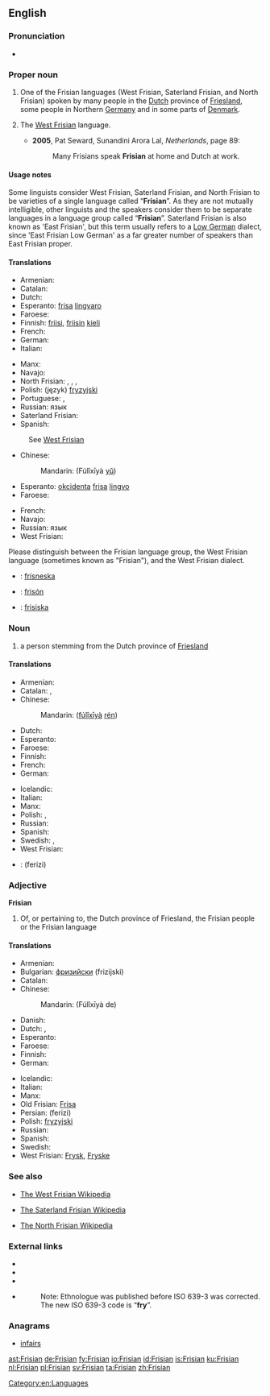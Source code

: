{{wikipedia|dab=Frisian languages}}
==English==
{{rfc}}

===Pronunciation===
* {{IPA|/ˈfɹɪʒən/|/ˈfɹɪʒiən/|lang=en}}

===Proper noun===
{{en-proper noun}}

# One of the Frisian languages (West Frisian, Saterland Frisian, and North Frisian) spoken by many people in the [[Dutch]] province of [[Friesland]], some people in Northern [[Germany]] and in some parts of [[Denmark]].
# {{rfv-sense}} {{context|when discussing the Netherlands, or whenever context makes it unambiguous which of the Frisian languages is being referred to}} The [[West Frisian]] language. {{n-g|Compare: [[America]], when synonymous with the [[United States of America]].}}
#* '''2005''', Pat Seward, Sunandini Arora Lal, ''Netherlands'', page 89:
#*: Many Frisians speak '''Frisian''' at home and Dutch at work. 

====Usage notes====
Some linguists consider West Frisian, Saterland Frisian, and North Frisian to be varieties of a single language called “'''Frisian'''”. As they are not mutually intelligible, other linguists and the speakers consider them to be separate languages in a language group called “'''Frisian'''”. Saterland Frisian is also known as 'East Frisian', but this term usually refers to a [[Low German]] dialect, since 'East Frisian Low German' as a far greater number of speakers than East Frisian proper.

====Translations====
{{trans-top|the Frisian language group}}
* Armenian: {{t|hy|ֆրիզերեն|tr=frizeren|sc=Armn}}
* Catalan: {{t-|ca|frisó|m}}
* Dutch: {{t+|nl|Fries|n}}
* Esperanto: [[frisa]] [[lingvaro]]
* Faroese: {{t|fo|frísiskt|n}}
* Finnish: [[friisi]], [[friisi|friisin]] [[kieli]]
* French: {{t|fr|frison|m}}
* German: {{t+|de|Friesisch|n}}
* Italian: {{t+|it|frisone}}
{{trans-mid}}
* Manx: {{t|gv|Freeshlannish|f}}
* Navajo: {{tø|nv|Fwíízhin Dineʼé bizaad}}
* North Frisian: {{tø|frr|Frasch}}, {{tø|frr|Fresk}}, {{tø|frr|Freesk}}, {{tø|frr|Friisk}}
* Polish: (język) [[fryzyjski]] {{m}}
* Portuguese: {{t|pt|frísio|m}}, {{t|pt|frisão|m}}
* Russian: {{t|ru|фризский}} язык
* Saterland Frisian: {{tø|frs|Fräisch}}
* Spanish: {{t+|es|frisón|m}}
{{trans-bottom}}

{{trans-top|the West Frisian language}}
: See [[West Frisian]]
* Chinese:
*: Mandarin: {{zh-ts|[[弗里西亞]][[語]]|[[弗里西亚]][[语]]}} (Fúlǐxīyà [[yǔ]])
* Esperanto: [[okcidenta]] [[frisa]] [[lingvo]]
* Faroese: {{t|fo|vesturfrísiskt|n}}
{{trans-mid}}
* French: {{t+|fr|frison|m}}
* Navajo: {{tø|nv|Fwíízhin bizaad}}
* Russian: {{t|ru|западнофризский}} язык
* West Frisian: {{t+|fy|Frysk|c|xs=West Frisian}}
{{trans-bottom}}

{{checktrans}}
Please distinguish between the Frisian language group, the West Frisian language (sometimes known as "Frisian"), and the West Frisian dialect.
* {{ttbc|is}}: [[frísneska]] {{f}}
* {{ttbc|es}}: [[frisón]] {{m}}
* {{ttbc|sv}}: [[frisiska]] {{c}}

===Noun===
{{en-noun}}

# a person stemming from the Dutch province of [[Friesland]]

====Translations====
{{trans-top|a person stemming from the Dutch province of Friesland}}
* Armenian: {{t|hy|ֆրիզ|tr=friz|sc=Armn}}
* Catalan: {{t-|ca|frisó|m}}, {{t-|ca|frisona|f}}
* Chinese:
*: Mandarin: {{zh-ts|[[弗里西亞]][[人]]|[[弗里西亚]][[人]]}} ([[fú]][[lǐ]][[xī]][[yà]] [[rén]])
* Dutch: {{t+|nl|Fries|m}}
* Esperanto: {{t-|eo|friso|xs=Esperanto}}
* Faroese: {{t|fo|frísi|m}}
* Finnish: {{t-|fi|friisiläinen}}
* French: {{t+|fr|Frison|m}}
* German: {{t+|de|Friese|m}}
{{trans-mid}}
* Icelandic: {{t|is|fríslendingur|m}}
* Italian: {{t+|it|frisone|m}}
* Manx: {{t|gv|Freeshlannagh|m}}
* Polish: {{t|pl|Fryz|m}}, {{t|pl|Fryzyjka|f}}
* Russian: {{t|ru|фриз|sc=Cyrl}}
* Spanish: {{t+|es|frisón|m}}
* Swedish: {{t-|sv|fris|c}}, {{t+|sv|frisiska|c}}
* West Frisian: {{t+|fy|Fries|xs=West Frisian}}
* {{ttbc|fa}}: {{fa-Arab|[[فریزی]]}} (ferizi)
{{trans-bottom}}

===Adjective===
'''Frisian'''

# Of, or pertaining to, the Dutch province of Friesland, the Frisian people or the Frisian language

====Translations====
{{trans-top|of Friesland, Frisian people, or the language}}
* Armenian: {{t|hy|ֆրիզյան|tr=frizyan|sc=Armn}}
* Bulgarian: [[фризийски]] (frizijski) {{m}}
* Catalan: {{t-|ca|frisó}}
* Chinese:
*: Mandarin: {{zh-ts|[[弗里西亞]]的|[[弗里西亚]]的}} (Fúlǐxīyà de)
* Danish: {{t|da|frisisk|m}}
* Dutch: {{t+|nl|Fries}}, {{t-|nl|Friese}}
* Esperanto: {{t-|eo|frisa|xs=Esperanto}}
* Faroese: {{t|fo|frísiskur|m}}
* Finnish: {{t-|fi|friisiläinen}}
* German: {{t+|de|friesisch}}
{{trans-mid}}
* Icelandic: {{t-|is|frísneskur}}
* Italian: {{t+|it|frisone}}
* Manx: {{t|gv|Freeshlannagh|m}}
* Old Frisian: [[Frisa]]
* Persian: {{fa-Arab|[[فریزی]]}} (ferizi)
* Polish: [[fryzyjski]]
* Russian: {{t|ru|фризский|tr=frízskij}}
* Spanish: {{t+|es|frisón}}
* Swedish: {{t-|sv|frisisk}}
* West Frisian: [[Frysk]], [[Fryske]]
{{trans-bottom}}

===See also===
{{interwiktionary|code=fy|name=West Frisian}}
* [http://fy.wikipedia.org/wiki/Haadside The West Frisian Wikipedia]

* [http://stq.wikipedia.org/wiki/Haudsiede The Saterland Frisian Wikipedia]

* [http://frr.wikipedia.org/wiki/Hoodsid The North Frisian Wikipedia]

===External links===
* {{ethnologue|lang=Western Frisian|code=fri}}
* {{ethnologue|lang=Northern Frisian|code=frr}}
* {{ethnologue|lang=Saterland Frisian|code=stq}}
* {{ethnologue|lang=Eastern Frisian|code=frs}}
*: Note: Ethnologue was published before ISO 639-3 was corrected. The new ISO 639-3 code is “'''fry'''”.

===Anagrams===
* [[infairs#English|infairs]]

[[Category:en:Languages]]

[[ast:Frisian]]
[[de:Frisian]]
[[fy:Frisian]]
[[io:Frisian]]
[[id:Frisian]]
[[is:Frisian]]
[[ku:Frisian]]
[[nl:Frisian]]
[[pl:Frisian]]
[[sv:Frisian]]
[[ta:Frisian]]
[[zh:Frisian]]